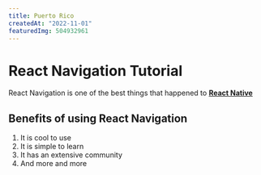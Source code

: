```yaml
---
title: Puerto Rico
createdAt: "2022-11-01"
featuredImg: 504932961
---
```


# React Navigation Tutorial

React Navigation is one of the best things that happened to [**React Native**](https://reactnative.org)

<EbirdImage id="ML2229922" />

## Benefits of using React Navigation

1. It is cool to use
2. It is simple to learn
3. It has an extensive community
4. And more and more
